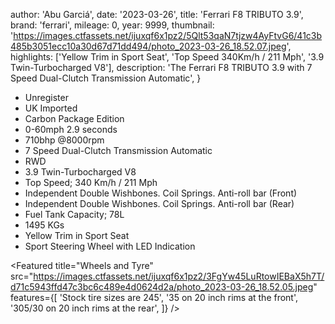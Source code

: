 
  author: 'Abu Garciá',
  date: '2023-03-26',
  title: 'Ferrari F8 TRIBUTO 3.9',
  brand: 'ferrari',
  mileage: 0,
  year: 9999,
  thumbnail: 'https://images.ctfassets.net/ijuxqf6x1pz2/5Qlt53qaN7tjzw4AyFtvG6/41c3b485b3051ecc10a30d67d71dd494/photo_2023-03-26_18.52.07.jpeg',
  highlights: ['Yellow Trim in Sport Seat', 'Top Speed 340Km/h / 211 Mph', '3.9 Twin-Turbocharged V8'],
  description:
    'The Ferrari F8 TRIBUTO 3.9 with 7 Speed Dual-Clutch Transmission Automatic',
}


* Unregister
* UK Imported
* Carbon Package Edition
* 0-60mph 2.9 seconds
* 710bhp @8000rpm
* 7 Speed Dual-Clutch Transmission Automatic
* RWD
* 3.9 Twin-Turbocharged V8 
* Top Speed; 340 Km/h / 211 Mph
* Independent Double Wishbones. Coil Springs. Anti-roll bar (Front)
* Independent Double Wishbones. Coil Springs. Anti-roll bar (Rear)
* Fuel Tank Capacity; 78L
* 1495 KGs
* Yellow Trim in Sport Seat
* Sport Steering Wheel with LED Indication

<Featured
  title="Wheels and Tyre"
  src="https://images.ctfassets.net/ijuxqf6x1pz2/3FgYw45LuRtowIEBaX5h7T/d71c5943ffd47c3bc6c489e4d0624d2a/photo_2023-03-26_18.52.05.jpeg"
  features={[
    'Stock tire sizes are 245',
    '35 on 20 inch rims at the front',
    '305/30 on 20 inch rims at the rear',
  ]}
/>
